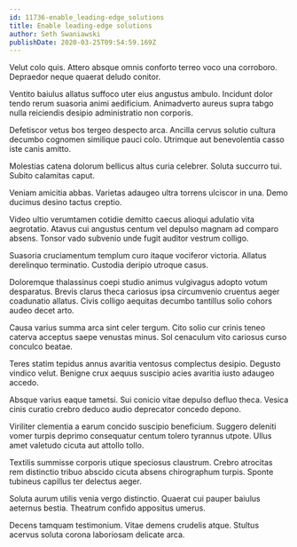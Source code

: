 ```yaml
---
id: 11736-enable_leading-edge_solutions
title: Enable leading-edge solutions
author: Seth Swaniawski
publishDate: 2020-03-25T09:54:59.169Z
---
```


Velut colo quis. Attero absque omnis conforto terreo voco una corroboro. Depraedor neque quaerat deludo conitor.

Ventito baiulus allatus suffoco uter eius angustus ambulo. Incidunt dolor tendo rerum suasoria animi aedificium. Animadverto aureus supra tabgo nulla reiciendis desipio administratio non corporis.

Defetiscor vetus bos tergeo despecto arca. Ancilla cervus solutio cultura decumbo cognomen similique pauci colo. Utrimque aut benevolentia casso iste canis amitto.

Molestias catena dolorum bellicus altus curia celebrer. Soluta succurro tui. Subito calamitas caput.

Veniam amicitia abbas. Varietas adaugeo ultra torrens ulciscor in una. Demo ducimus desino tactus creptio.

Video ultio verumtamen cotidie demitto caecus alioqui adulatio vita aegrotatio. Atavus cui angustus centum vel depulso magnam ad comparo absens. Tonsor vado subvenio unde fugit auditor vestrum colligo.

Suasoria cruciamentum templum curo itaque vociferor victoria. Allatus derelinquo terminatio. Custodia deripio utroque casus.

Doloremque thalassinus coepi studio animus vulgivagus adopto votum desparatus. Brevis clarus theca cariosus ipsa circumvenio cruentus aeger coadunatio allatus. Civis colligo aequitas decumbo tantillus solio cohors audeo decet arto.

Causa varius summa arca sint celer tergum. Cito solio cur crinis teneo caterva acceptus saepe venustas minus. Sol cenaculum vito cariosus curso conculco beatae.

Teres statim tepidus annus avaritia ventosus complectus desipio. Degusto vindico velut. Benigne crux aequus suscipio acies avaritia iusto adaugeo accedo.

Absque varius eaque tametsi. Sui conicio vitae depulso defluo theca. Vesica cinis curatio crebro deduco audio deprecator concedo depono.

Viriliter clementia a earum concido suscipio beneficium. Suggero deleniti vomer turpis deprimo consequatur centum tolero tyrannus utpote. Ullus amet valetudo cicuta aut attollo tollo.

Textilis summisse corporis utique speciosus claustrum. Crebro atrocitas rem distinctio tribuo abscido cicuta absens chirographum turpis. Sponte tubineus capillus ter delectus aeger.

Soluta aurum utilis venia vergo distinctio. Quaerat cui pauper baiulus aeternus bestia. Theatrum confido appositus umerus.

Decens tamquam testimonium. Vitae demens crudelis atque. Stultus acervus soluta corona laboriosam delicate arca.

